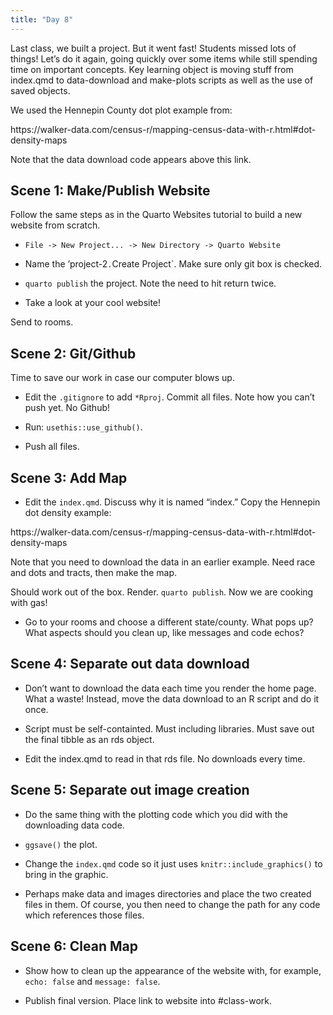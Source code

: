 ```yaml
---
title: "Day 8"
---
```


Last class, we built a project. But it went fast! Students missed lots of things! Let's do it again, going quickly over some items while still spending time on important concepts. Key learning object is moving stuff from index.qmd to data-download and make-plots scripts as well as the use of saved objects.

We used the Hennepin County dot plot example from:

https://walker-data.com/census-r/mapping-census-data-with-r.html#dot-density-maps

Note that the data download code appears above this link.



## Scene 1: Make/Publish Website

Follow the same steps as in the Quarto Websites tutorial to build a new website from scratch.

* `File -> New Project... -> New Directory -> Quarto Website`

* Name the 'project-2`. `Create Project`. Make sure only git box is checked.

* `quarto publish` the project. Note the need to hit return twice. 

* Take a look at your cool website!

Send to rooms.

## Scene 2: Git/Github

Time to save our work in case our computer blows up.

* Edit the `.gitignore` to add `*Rproj`. Commit all files. Note how you can't push yet. No Github!

* Run: `usethis::use_github()`. 

* Push all files.

## Scene 3: Add Map

* Edit the `index.qmd`. Discuss why it is named "index." Copy the Hennepin dot density example:

https://walker-data.com/census-r/mapping-census-data-with-r.html#dot-density-maps

Note that you need to download the data in an earlier example. Need race and dots and tracts, then make the map.

Should work out of the box. Render. `quarto publish`. Now we are cooking with gas!

* Go to your rooms and choose a different state/county. What pops up? What aspects should you clean up, like messages and code echos?

## Scene 4: Separate out data download

* Don't want to download the data each time you render the home page. What a waste! Instead, move the data download to an R script and do it once. 

* Script must be self-containted. Must including libraries. Must save out the final tibble as an rds object.

* Edit the index.qmd to read in that rds file. No downloads every time.

## Scene 5: Separate out image creation

* Do the same thing with the plotting code which you did with the downloading data code. 

* `ggsave()` the plot.

* Change the `index.qmd` code so it just uses `knitr::include_graphics()` to bring in the graphic.

* Perhaps make data and images directories and place the two created files in them. Of course, you then need to change the path for any code which references those files.

## Scene 6: Clean Map

* Show how to clean up the appearance of the website with, for example, `echo: false` and `message: false`.

* Publish final version. Place link to website into #class-work.






